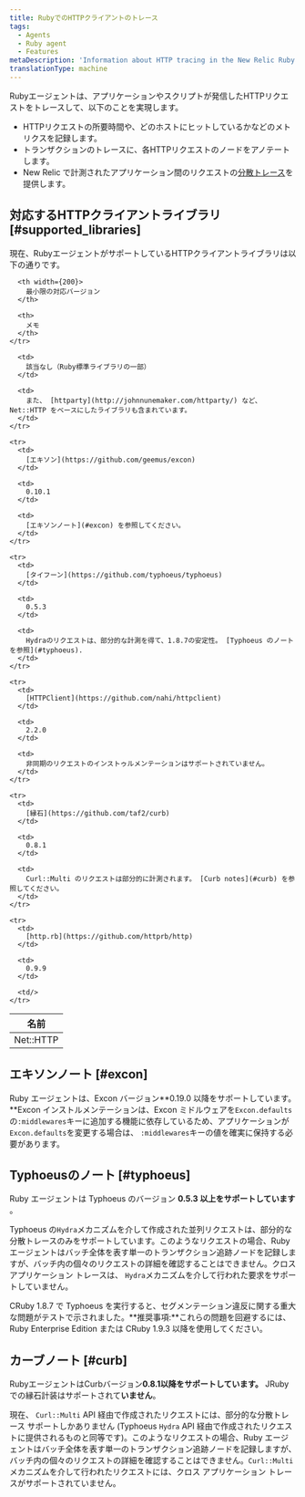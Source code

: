 ```yaml
---
title: RubyでのHTTPクライアントのトレース
tags:
  - Agents
  - Ruby agent
  - Features
metaDescription: 'Information about HTTP tracing in the New Relic Ruby agent, including supported clients and versions.'
translationType: machine
---
```


Rubyエージェントは、アプリケーションやスクリプトが発信したHTTPリクエストをトレースして、以下のことを実現します。

* HTTPリクエストの所要時間や、どのホストにヒットしているかなどのメトリクスを記録します。
* トランザクションのトレースに、各HTTPリクエストのノードをアノテートします。
* New Relic で計測されたアプリケーション間のリクエストの​[​分散トレース​](/docs/​distributed-tracing/​concepts/​introduction-distributed-tracing/)​を提供します。

## 対応するHTTPクライアントライブラリ [#supported_libraries]

現在、RubyエージェントがサポートしているHTTPクライアントライブラリは以下の通りです。

<table>
  <thead>
    <tr>
      <th width={150}>
        名前
      </th>

      <th width={200}>
        最小限の対応バージョン
      </th>

      <th>
        メモ
      </th>
    </tr>
  </thead>

  <tbody>
    <tr>
      <td>
        Net::HTTP
      </td>

      <td>
        該当なし（Ruby標準ライブラリの一部）
      </td>

      <td>
        また、 [httparty](http://johnnunemaker.com/httparty/) など、Net::HTTP をベースにしたライブラリも含まれています。
      </td>
    </tr>

    <tr>
      <td>
        [エキソン](https://github.com/geemus/excon)
      </td>

      <td>
        0.10.1
      </td>

      <td>
        [エキソンノート](#excon) を参照してください。
      </td>
    </tr>

    <tr>
      <td>
        [タイフーン](https://github.com/typhoeus/typhoeus)
      </td>

      <td>
        0.5.3
      </td>

      <td>
        Hydraのリクエストは、部分的な計測を得て、1.8.7の安定性。 [Typhoeus のノートを参照](#typhoeus).
      </td>
    </tr>

    <tr>
      <td>
        [HTTPClient](https://github.com/nahi/httpclient)
      </td>

      <td>
        2.2.0
      </td>

      <td>
        非同期のリクエストのインストゥルメンテーションはサポートされていません。
      </td>
    </tr>

    <tr>
      <td>
        [縁石](https://github.com/taf2/curb)
      </td>

      <td>
        0.8.1
      </td>

      <td>
        Curl::Multi のリクエストは部分的に計測されます。 [Curb notes](#curb) を参照してください。
      </td>
    </tr>

    <tr>
      <td>
        [http.rb](https://github.com/httprb/http)
      </td>

      <td>
        0.9.9
      </td>

      <td/>
    </tr>
  </tbody>
</table>

## エキソンノート [#excon]

Ruby エージェントは、Excon バージョン**0.19.0 以降をサポートしています。**Excon インストルメンテーションは、Excon ミドルウェアを`Excon.defaults`の`:middlewares`キーに追加する機能に依存しているため、アプリケーションが`Excon.defaults`を変更する場合は、 `:middlewares`キーの値を確実に保持する必要があります。

## Typhoeusのノート [#typhoeus]

Ruby エージェントは Typhoeus のバージョン **0.5.3 以上をサポートしています** 。

Typhoeus の`Hydra`メカニズムを介して作成された並列リクエストは、部分的な分散トレースのみをサポートしています。このようなリクエストの場合、Ruby エージェントはバッチ全体を表す単一のトランザクション追跡ノードを記録しますが、バッチ内の個々のリクエストの詳細を確認することはできません。クロス アプリケーション トレースは、 `Hydra`メカニズムを介して行われた要求をサポートしていません。

CRuby 1.8.7 で Typhoeus を実行すると、セグメンテーション違反に関する重大な問題がテストで示されました。**推奨事項:**これらの問題を回避するには、Ruby Enterprise Edition または CRuby 1.9.3 以降を使用してください。

## カーブノート [#curb]

RubyエージェントはCurbバージョン**0.8.1以降をサポートしています。** JRubyでの縁石計装はサポートされて**いません**。

現在、 `Curl::Multi` API 経由で作成されたリクエストには、部分的な分散トレース サポートしかありません (Typhoeus `Hydra` API 経由で作成されたリクエストに提供されるものと同等です)。このようなリクエストの場合、Ruby エージェントはバッチ全体を表す単一のトランザクション追跡ノードを記録しますが、バッチ内の個々のリクエストの詳細を確認することはできません。`Curl::Multi`メカニズムを介して行われたリクエストには、クロス アプリケーション トレースがサポートされていません。